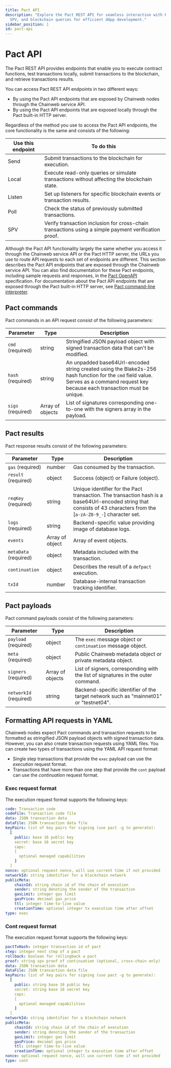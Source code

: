 ```yaml
---
title: Pact API
description: "Explore the Pact REST API for seamless interaction with Kadena smart contracts. Learn about send, local, listen, poll, 
  SPV, and blockchain queries for efficient dApp development."
sidebar_position: 1
id: pact-api
---
```


# Pact API

The Pact REST API provides endpoints that enable you to execute contract functions, test transactions locally, submit transactions to the blockchain, and retrieve transactions results.

You can access Pact REST API endpoints in two different ways:

- By using the Pact API endpoints that are exposed by Chainweb nodes through the Chainweb service API.
- By using the Pact API endpoints that are exposed locally through the Pact built-in HTTP server.

Regardless of the method you use to access the Pact API endpoints, the core functionality is the same and consists of the following:

| Use this endpoint | To do this |
| ----------------- | ---------- |
| Send | Submit transactions to the blockchain for execution. |
| Local | Execute read-only queries or simulate transactions without affecting the blockchain state. |
| Listen | Set up listeners for specific blockchain events or transaction results. |
| Poll | Check the status of previously submitted transactions. |
| SPV | Verify transaction inclusion for cross-chain transactions using a simple payment verification proof. |

Although the Pact API functionality largely the same whether you access it through the Chainweb service API or the Pact HTTP server, the URLs you use to route API requests to each set of endpoints are different.
This section describes the Pact API endpoints that are exposed through the Chainweb service API.
You can also find documentation for these Pact endpoints, including sample requests and responses, in the [Pact OpenAPI](https://api.chainweb.com/openapi/pact.html) specification.
For documentation about the Pact API endpoints that are exposed through the Pact built-in HTTP server, see [Pact command-line interpreter](/reference/pact-repl).

## Pact commands

Pact commands in an API request consist of the following parameters:

| Parameter | Type | Description
| --------- | ---- | -----------
| `cmd` (required) | string | Stringified JSON payload object with signed transaction data that can't be modified.
| `hash` (required) | string | An unpadded base64Url-encoded string created using the Blake2s-256 hash function for the `cmd` field value. Serves as a command request key because each transaction must be unique.
| `sigs` (required) | Array of objects | List of signatures corresponding one-to-one with the signers array in the payload.

## Pact results

Pact response results consist of the following parameters:

| Parameter | Type | Description
| --------- | ---- | -----------
| `gas` (required) | number | Gas consumed by the transaction.
| `result` (required) | object | Success (object) or Failure (object).
| `reqKey` (required) | string | Unique identifier for the Pact transaction. The transaction hash is a base64Url-encoded string that consists of 43 characters from the [`a-zA-Z0-9_-`] character set.
| `logs` (required) | string | Backend-specific value providing image of database logs.
| `events` | Array of object | Array of event objects.
| `metaData` (required) | object | Metadata included with the transaction.
| `continuation` | object | Describes the result of a `defpact` execution.
| `txId` | number | Database-internal transaction tracking identifier.

## Pact payloads

Pact command payloads consist of the following parameters:

 Parameter | Type | Description
| --------- | ---- | -----------
| `payload` (required) | object | The `exec` message object or `continuation` message object.
| `meta` (required) | object | Public Chainweb metadata object or private metadata object.
| `signers` (required) | Array of objects | List of signers, corresponding with the list of signatures in the outer command.
| `networkId` (required) | string | Backend-specific identifier of the target network such as "mainnet01" or "testnet04".

## Formatting API requests in YAML

Chainweb nodes expect Pact commands and transaction requests to be formatted as stringified JSON payload objects with signed transaction data.
However, you can also create transaction requests using YAML files.
You can create two types of transactions using the YAML API request format:

- Single step transactions that provide the `exec` payload can use the _execution_ request format.
- Transactions that have more than one step that provide the `cont` payload can use the _continuation_ request format.

### Exec request format

The execution request format supports the following keys:

```yaml
code: Transaction code
codeFile: Transaction code file
data: JSON transaction data
dataFile: JSON transaction data file
keyPairs: list of key pairs for signing (use pact -g to generate): 
  [
    public: base 16 public key
    secret: base 16 secret key
    caps: 
    [
      optional managed capabilities
    ]
  ]
nonce: optional request nonce, will use current time if not provided
networkId: string identifier for a blockchain network
publicMeta:
    chainId: string chain id of the chain of execution
    sender: string denoting the sender of the transaction
    gasLimit: integer gas limit
    gasPrice: decimal gas price
    ttl: integer time-to-live value
    creationTime: optional integer tx execution time after offset
type: exec
```

### Cont request format

The execution request format supports the following keys:

```yaml
pactTxHash: integer transaction id of pact
step: integer next step of a pact
rollback: boolean for rollingback a pact
proof: string spv proof of continuation (optional, cross-chain only)
data: JSON transaction data
dataFile: JSON transaction data file
keyPairs: list of key pairs for signing (use pact -g to generate): 
  [
    public: string base 16 public key
    secret: string base 16 secret key
    caps: 
    [
      optional managed capabilities
    ]
  ]
networkId: string identifier for a blockchain network
publicMeta:
    chainId: string chain id of the chain of execution
    sender: string denoting the sender of the transaction
    gasLimit: integer gas limit
    gasPrice: decimal gas price
    ttl: integer time-to-live value
    creationTime: optional integer tx execution time after offset
nonce: optional request nonce, will use current time if not provided
type: cont
```
